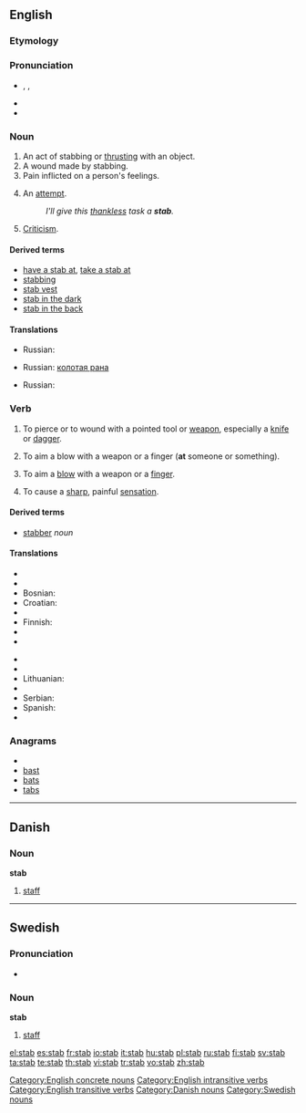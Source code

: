 ==English==
{{wikipedia}}

===Etymology===
{{etyl|enm}}

===Pronunciation===
* {{enPR|stăb}}, {{IPA|/stæb/}}, {{SAMPA|/st{b/}}
* {{audio|en-us-stab.ogg|Audio (US)}}
* {{rhymes|æb}}

===Noun===
{{en-noun}}

# An act of stabbing or [[thrust|thrusting]] with an object.
# A wound made by stabbing.
# Pain inflicted on a person's feelings.
# {{informal}} An [[attempt]].
#: ''I'll give this [[thankless]] task a '''stab'''.''
# [[criticism|Criticism]].

====Derived terms====
* [[have a stab at]], [[take a stab at]]
* [[stabbing]]<!--adjective, noun-->
* [[stab vest]]
* [[stab in the dark]]
* [[stab in the back]]

====Translations====
{{trans-top|Act of stabbing}}
* Russian: {{t+|ru|удар|m|sc=Cyrl}}
{{trans-mid}}
{{trans-bottom}}

{{trans-top|Wound made by stabbing}}
* Russian: [[колотая рана]] {{f}}
{{trans-mid}}
{{trans-bottom}}

{{trans-top|Pain inflicted on a person's feelings}}
{{trans-mid}}
{{trans-bottom}}

{{trans-top|Attempt}}
* Russian: {{t+|ru|попытка|f|sc=Cyrl}}
{{trans-mid}}
{{trans-bottom}}

{{trans-top|Criticism}}
{{trans-mid}}
{{trans-bottom}}

===Verb===
{{en-verb|stab|b|ed}}

# {{transitive}} To pierce or to wound with a pointed tool or [[weapon]], especially a [[knife]] or [[dagger]].
# {{transitive}} To aim a blow with a weapon or a finger ('''at''' someone or something).
# {{intransitive}} To aim a [[blow]] with a weapon or a [[finger]].
# {{intransitive}} To cause a [[sharp]], painful [[sensation]].

====Derived terms====
* [[stabber]] ''noun''

====Translations====
{{trans-top|To pierce or wound with pointed tool or weapon}}
* {{trreq|Arabic}}
* {{trreq|Chinese}}
* Bosnian: {{t-|bs|bosti}}
* Croatian: {{t-|hr|bosti}}
* {{trreq|Dutch}}
* Finnish: {{t+|fi|puukottaa}}
* {{trreq|French}}
* {{trreq|German}}
{{trans-mid}}
* {{trreq|Italian}}
* {{trreq|Japanese}}
* Lithuanian: {{t-|lt|badyti|xs=Lithuanian}}
* {{trreq|Russian}}
* Serbian: {{t-|sr|bosti}}
* Spanish: {{t+|es|apuñalar}}
* {{trreq|Swedish}}
{{trans-bottom}}

{{trans-top|To aim a blow with a weapon or a finger (at someone or something)}}
{{trans-mid}}
{{trans-bottom}}
<!--this is the INTRANSITIVE sense-->

{{trans-top|To aim a blow with a weapon or a finger}}
{{trans-mid}}
{{trans-bottom}}

{{trans-top|To cause a sharp painful sensation}}
{{trans-mid}}
{{trans-bottom}}

===Anagrams===
* {{alphagram|abst}}
* [[bast]]
* [[bats]]
* [[tabs]]

[[Category:English concrete nouns]]
[[Category:English intransitive verbs]]
[[Category:English transitive verbs]]

----

==Danish==

===Noun===
'''stab''' {{c}}

# [[staff]]

[[Category:Danish nouns]]

----

==Swedish==

===Pronunciation===
* {{audio|Sv-en stab.ogg|audio}}

===Noun===
'''stab''' {{c}}

# [[staff]]

[[Category:Swedish nouns]]

[[el:stab]]
[[es:stab]]
[[fr:stab]]
[[io:stab]]
[[it:stab]]
[[hu:stab]]
[[pl:stab]]
[[ru:stab]]
[[fi:stab]]
[[sv:stab]]
[[ta:stab]]
[[te:stab]]
[[th:stab]]
[[vi:stab]]
[[tr:stab]]
[[vo:stab]]
[[zh:stab]]